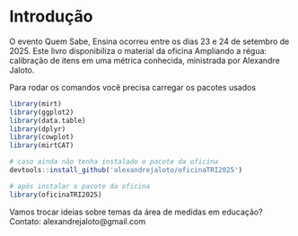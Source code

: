# Introdução

O evento Quem Sabe, Ensina ocorreu entre os dias 23 e 24 de setembro de 2025. Este livro disponibiliza o material da oficina Ampliando a régua: calibração de itens em uma métrica conhecida, ministrada por Alexandre Jaloto.

Para rodar os comandos você precisa carregar os pacotes usados

```r
library(mirt)
library(ggplot2)
library(data.table)
library(dplyr)
library(cowplot)
library(mirtCAT)

# caso ainda não tenha instalado o pacote da oficina
devtools::install_github('alexandrejaloto/oficinaTRI2025')

# após instalar o pacote da oficina
library(oficinaTRI2025)
```

Vamos trocar ideias sobre temas da área de medidas em educação?
Contato: alexandrejaloto@gmail.com
